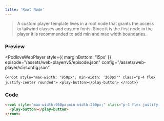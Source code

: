 ```yaml
---
title: 'Root Node'
---
```



> A custom player template lives in a root node that grants the access to tailwind classes and custom fonts. Since it is the first node in the player it is recommended to add min and max width boundaries.

### Preview

<PodloveWebPlayer style={{ marginBottom: '15px' }}
  episode="/assets/web-player/v5/episode.json"
  config="/assets/web-player/v5/config.json"
>
  {`
    <root style="max-width: '950px'; min-width: '260px'" class="p-4 flex justify-center rounded">
      <play-button></play-button>
    </root>
  `}  
</PodloveWebPlayer>

### Code

```html
<root style="max-width:950px;min-width:260px;" class="p-4 flex justify-center">
  <play-button></play-button>
</root>
```


